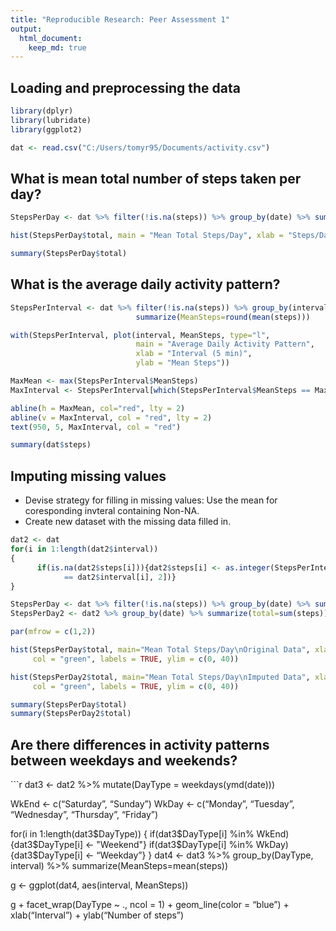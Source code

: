 ```yaml
---
title: "Reproducible Research: Peer Assessment 1"
output: 
  html_document:
    keep_md: true
---
```


## Loading and preprocessing the data
```r
library(dplyr)
library(lubridate)
library(ggplot2)

dat <- read.csv("C:/Users/tomyr95/Documents/activity.csv")
```

## What is mean total number of steps taken per day?
```r
StepsPerDay <- dat %>% filter(!is.na(steps)) %>% group_by(date) %>% summarize(total=sum(steps))

hist(StepsPerDay$total, main = "Mean Total Steps/Day", xlab = "Steps/Day")

summary(StepsPerDay$total)
```

## What is the average daily activity pattern?
```r
StepsPerInterval <- dat %>% filter(!is.na(steps)) %>% group_by(interval) %>%
                            summarize(MeanSteps=round(mean(steps)))

with(StepsPerInterval, plot(interval, MeanSteps, type="l",
                            main = "Average Daily Activity Pattern",
                            xlab = "Interval (5 min)",
                            ylab = "Mean Steps"))

MaxMean <- max(StepsPerInterval$MeanSteps)
MaxInterval <- StepsPerInterval[which(StepsPerInterval$MeanSteps == MaxMean), 1]

abline(h = MaxMean, col="red", lty = 2)
abline(v = MaxInterval, col = "red", lty = 2)
text(950, 5, MaxInterval, col = "red")

summary(dat$steps)
```

## Imputing missing values
* Devise strategy for filling in missing values: Use the mean for coresponding invteral containing Non-NA.
* Create new dataset with the missing data filled in.
```r
dat2 <- dat
for(i in 1:length(dat2$interval))
{
      if(is.na(dat2$steps[i])){dat2$steps[i] <- as.integer(StepsPerInterval[StepsPerInterval$interval
            == dat2$interval[i], 2])}
}

StepsPerDay <- dat %>% filter(!is.na(steps)) %>% group_by(date) %>% summarize(total=sum(steps))
StepsPerDay2 <- dat2 %>% group_by(date) %>% summarize(total=sum(steps))

par(mfrow = c(1,2))

hist(StepsPerDay$total, main="Mean Total Steps/Day\nOriginal Data", xlab="Steps/Day", 
     col = "green", labels = TRUE, ylim = c(0, 40))

hist(StepsPerDay2$total, main="Mean Total Steps/Day\nImputed Data", xlab="Steps/Day", 
     col = "green", labels = TRUE, ylim = c(0, 40))

summary(StepsPerDay$total)
summary(StepsPerDay2$total)
```

## Are there differences in activity patterns between weekdays and weekends?
```r
dat3 <- dat2 %>% mutate(DayType = weekdays(ymd(date)))

WkEnd <- c("Saturday", "Sunday")
WkDay <- c("Monday", "Tuesday", "Wednesday", "Thursday", "Friday")

for(i in 1:length(dat3$DayType))
{
      if(dat3$DayType[i] %in% WkEnd) {dat3$DayType[i] <- "Weekend"}
      if(dat3$DayType[i] %in% WkDay) {dat3$DayType[i] <- "Weekday"}
}
dat4 <- dat3 %>% group_by(DayType, interval) %>% summarize(MeanSteps=mean(steps))

g <- ggplot(dat4, aes(interval, MeanSteps))

g + facet_wrap(DayType ~ ., ncol = 1) + geom_line(color = "blue") + xlab("Interval") + ylab("Number of steps")